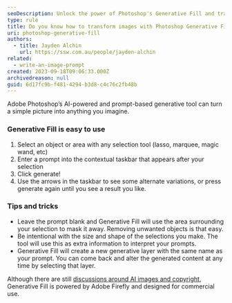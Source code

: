 ```yaml
---
seoDescription: Unlock the power of Photoshop's Generative Fill and transform images with AI-driven prompts.
type: rule
title: Do you know how to transform images with Photoshop Generative Fill?
uri: photoshop-generative-fill
authors:
  - title: Jayden Alchin
    url: https://ssw.com.au/people/jayden-alchin
related:
  - write-an-image-prompt
created: 2023-09-18T09:06:33.000Z
archivedreason: null
guid: 6d17fc9b-f481-4294-b3d8-c4c76c2fb48b
---
```


Adobe Photoshop’s AI-powered and prompt-based generative tool can turn a simple picture into anything you imagine.
<youtubeEmbed url="https://www.youtube.com/embed/JbpgHC9a6Rs" description="Video: Generative Fill for Beginners (4 min)" />

### Generative Fill is easy to use

1. Select an object or area with any selection tool (lasso, marquee, magic wand, etc)
2. Enter a prompt into the contextual taskbar that appears after your selection
3. Click generate!
4. Use the arrows in the taskbar to see some alternate variations, or press generate again until you see a result you like.

### Tips and tricks

- Leave the prompt blank and Generative Fill will use the area surrounding your selection to mask it away. Removing unwanted objects is that easy.
- Be intentional with the size and shape of the selections you make. The tool will use this as extra information to interpret your prompts.
- Generative Fill will create a new generative layer with the same name as your prompt. You can come back and alter the generated content at any time by selecting that layer.

Although there are still [discussions around AI images and copyright](https://copyrightalliance.org/protecting-creators-generative-ai/), Generative Fill is powered by Adobe Firefly and designed for commercial use.